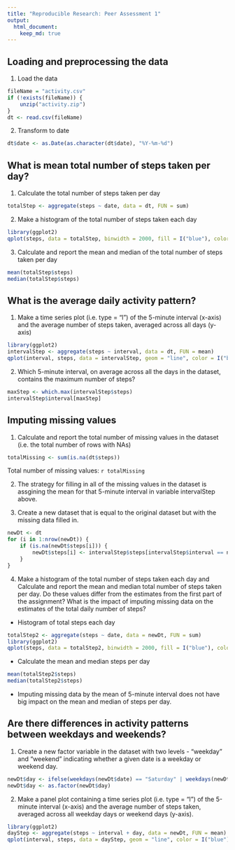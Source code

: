 ```yaml
---
title: "Reproducible Research: Peer Assessment 1"
output: 
  html_document:
    keep_md: true
---
```



## Loading and preprocessing the data

1. Load the data
```r
fileName = "activity.csv"
if (!exists(fileName)) {
    unzip("activity.zip")
}
dt <- read.csv(fileName)
```
2. Transform to date
```r
dt$date <- as.Date(as.character(dt$date), "%Y-%m-%d")
```

## What is mean total number of steps taken per day?

1. Calculate the total number of steps taken per day
```r
totalStep <- aggregate(steps ~ date, data = dt, FUN = sum)
```

2. Make a histogram of the total number of steps taken each day
```r
library(ggplot2)
qplot(steps, data = totalStep, binwidth = 2000, fill = I("blue"), color = I("red"))
```

3. Calculate and report the mean and median of the total number of steps taken per day
```r
mean(totalStep$steps)
median(totalStep$steps)
```

## What is the average daily activity pattern?

1. Make a time series plot (i.e. type = "l") of the 5-minute interval (x-axis) and the average number of steps taken, averaged across all days (y-axis)
```r
library(ggplot2)
intervalStep <- aggregate(steps ~ interval, data = dt, FUN = mean)
qplot(interval, steps, data = intervalStep, geom = "line", color = I("blue"))
```

2. Which 5-minute interval, on average across all the days in the dataset, contains the maximum number of steps?
```r
maxStep <- which.max(intervalStep$steps)
intervalStep$interval[maxStep]
```

## Imputing missing values

1. Calculate and report the total number of missing values in the dataset (i.e. the total number of rows with NAs)
```r
totalMissing <- sum(is.na(dt$steps))
```
Total number of missing values: `r totalMissing`

2. The strategy for filling in all of the missing values in the dataset is assgining the mean for that 5-minute interval in variable intervalStep above.

3. Create a new dataset that is equal to the original dataset but with the missing data filled in.
```r
newDt <- dt
for (i in 1:nrow(newDt)) {
    if (is.na(newDt$steps[i])) {
        newDt$steps[i] <- intervalStep$steps[intervalStep$interval == newDt$interval[i]]
    }
}
```

4. Make a histogram of the total number of steps taken each day and Calculate and report the mean and median total number of steps taken per day. Do these values differ from the estimates from the first part of the assignment? What is the impact of imputing missing data on the estimates of the total daily number of steps?
- Histogram of total steps each day
```r
totalStep2 <- aggregate(steps ~ date, data = newDt, FUN = sum)
library(ggplot2)
qplot(steps, data = totalStep2, binwidth = 2000, fill = I("blue"), color = I("red"))
```

- Calculate the mean and median steps per day
```r
mean(totalStep2$steps)
median(totalStep2$steps)
```

- Imputing missing data by the mean of 5-minute interval does not have big impact on the mean and median of steps per day.

## Are there differences in activity patterns between weekdays and weekends?

1. Create a new factor variable in the dataset with two levels - "weekday" and "weekend" indicating whether a given date is a weekday or weekend day.
```r
newDt$day <- ifelse(weekdays(newDt$date) == "Saturday" | weekdays(newDt$date) == "Sunday", "weekend", "weekday")
newDt$day <- as.factor(newDt$day)
```

2. Make a panel plot containing a time series plot (i.e. type = "l") of the 5-minute interval (x-axis) and the average number of steps taken, averaged across all weekday days or weekend days (y-axis).
```r
library(ggplot2)
dayStep <- aggregate(steps ~ interval + day, data = newDt, FUN = mean)
qplot(interval, steps, data = dayStep, geom = "line", color = I("blue"), facets = day ~ .)
```
